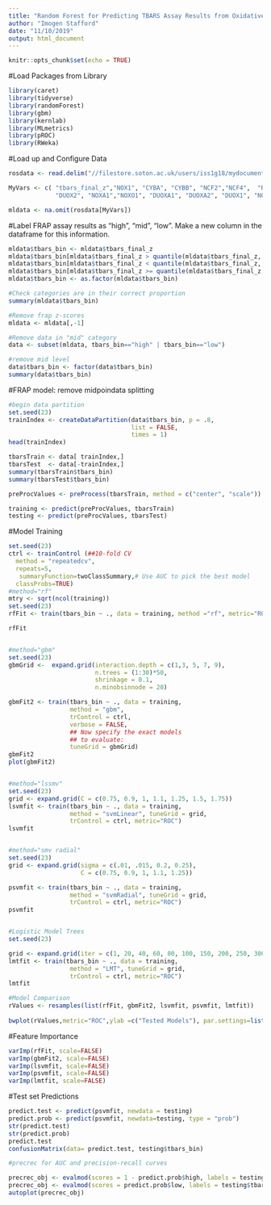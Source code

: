 ---
title: "Random Forest for Predicting TBARS Assay Results from Oxidative Stress Genes "
author: "Imogen Stafford"
date: "11/10/2019"
output: html_document
---
```{r setup, include=FALSE}
knitr::opts_chunk$set(echo = TRUE)
```

#Load Packages from Library 

```{r}
library(caret)
library(tidyverse)
library(randomForest)
library(gbm)
library(kernlab)
library(MLmetrics)
library(pROC)
library(RWeka)
```


#Load up and Configure Data

```{r}
rosdata <- read.delim("//filestore.soton.ac.uk/users/iss1g18/mydocuments/PhD/ROS Analysis/Data Files/rosdatanew.txt")

MyVars <- c( "tbars_final_z","NOX1", "CYBA", "CYBB", "NCF2","NCF4",  "RAC2",
             "DUOX2", "NOXA1","NOXO1", "DUOXA1", "DUOXA2", "DUOX1", "NOX3", "NOX4", "NOX5")

mldata <- na.omit(rosdata[MyVars])
```

#Label FRAP assay results as "high", "mid", "low". Make a new column in the dataframe for this information.

```{r}
mldata$tbars_bin <- mldata$tbars_final_z
mldata$tbars_bin[mldata$tbars_final_z > quantile(mldata$tbars_final_z, probs = 0.75)] <- print("high")
mldata$tbars_bin[mldata$tbars_final_z < quantile(mldata$tbars_final_z, probs = 0.25)] <- print("low")
mldata$tbars_bin[mldata$tbars_final_z >= quantile(mldata$tbars_final_z, probs = 0.25)  & mldata$tbars_final_z <= quantile(mldata$tbars_final_z, probs = 0.75)] <- print("mid")
mldata$tbars_bin <- as.factor(mldata$tbars_bin)

#Check categories are in their correct proportion
summary(mldata$tbars_bin)

#Remove frap z-scores
mldata <- mldata[,-1]

#Remove data in "mid" category
data <- subset(mldata, tbars_bin=="high" | tbars_bin=="low")

#remove mid level
data$tbars_bin <- factor(data$tbars_bin)
summary(data$tbars_bin)

```

#FRAP model: remove midpoindata splitting

```{r}
#begin data partition
set.seed(23)
trainIndex <- createDataPartition(data$tbars_bin, p = .8, 
                                  list = FALSE, 
                                  times = 1)
head(trainIndex)

tbarsTrain <- data[ trainIndex,]
tbarsTest  <- data[-trainIndex,]
summary(tbarsTrain$tbars_bin)
summary(tbarsTest$tbars_bin)

preProcValues <- preProcess(tbarsTrain, method = c("center", "scale"))

training <- predict(preProcValues, tbarsTrain)
testing <- predict(preProcValues, tbarsTest)

```

#Model Training

```{r}
set.seed(23)
ctrl <- trainControl (##10-fold CV
  method = "repeatedcv",
  repeats=5,
   summaryFunction=twoClassSummary,# Use AUC to pick the best model
  classProbs=TRUE)
#method="rf"
mtry <- sqrt(ncol(training))
set.seed(23)
rfFit <- train(tbars_bin ~ ., data = training, method ="rf", metric="ROC", Mtry = mtry, trControl = ctrl )

rfFit


#method="gbm"
set.seed(23)
gbmGrid <-  expand.grid(interaction.depth = c(1,3, 5, 7, 9), 
                        n.trees = (1:30)*50, 
                        shrinkage = 0.1,
                        n.minobsinnode = 20)

gbmFit2 <- train(tbars_bin ~ ., data = training, 
                 method = "gbm", 
                 trControl = ctrl, 
                 verbose = FALSE, 
                 ## Now specify the exact models 
                 ## to evaluate:
                 tuneGrid = gbmGrid)
gbmFit2
plot(gbmFit2)


#method="lssmv"
set.seed(23)
grid <- expand.grid(C = c(0.75, 0.9, 1, 1.1, 1.25, 1.5, 1.75))
lsvmfit <- train(tbars_bin ~ ., data = training, 
                 method = "svmLinear", tuneGrid = grid,
                 trControl = ctrl, metric="ROC")
lsvmfit


#method="smv radial"
set.seed(23)
grid <- expand.grid(sigma = c(.01, .015, 0.2, 0.25),
                    C = c(0.75, 0.9, 1, 1.1, 1.25))

psvmfit <- train(tbars_bin ~ ., data = training, 
                 method = "svmRadial", tuneGrid = grid,
                 trControl = ctrl, metric="ROC")
psvmfit


#Logistic Model Trees
set.seed(23)

grid <- expand.grid(iter = c(1, 20, 40, 60, 80, 100, 150, 200, 250, 300, 400, 500))
lmtfit <- train(tbars_bin ~ ., data = training, 
                 method = "LMT", tuneGrid = grid,
                 trControl = ctrl, metric="ROC")
lmtfit

#Model Comparison
rValues <- resamples(list(rfFit, gbmFit2, lsvmfit, psvmfit, lmtfit))
     
bwplot(rValues,metric="ROC",ylab =c("Tested Models"), par.settings=list(box.rectangle=list(col="black",fill="cyan4",alpha=1),box.umbrella=list(col="black",alpha=1)))
```

#Feature Importance
```{r}
varImp(rfFit, scale=FALSE)
varImp(gbmFit2, scale=FALSE)
varImp(lsvmfit, scale=FALSE)
varImp(psvmfit, scale=FALSE)
varImp(lmtfit, scale=FALSE)
```


#Test set Predictions
```{r}
predict.test <- predict(psvmfit, newdata = testing)
predict.prob <- predict(psvmfit, newdata=testing, type = "prob")
str(predict.test)
str(predict.prob)
predict.test
confusionMatrix(data= predict.test, testing$tbars_bin)

#precrec for AUC and precision-recall curves

precrec_obj <- evalmod(scores = 1 - predict.prob$high, labels = testing$tbars_bin)
precrec_obj <- evalmod(scores = predict.prob$low, labels = testing$tbars_bin)
autoplot(precrec_obj)
```






